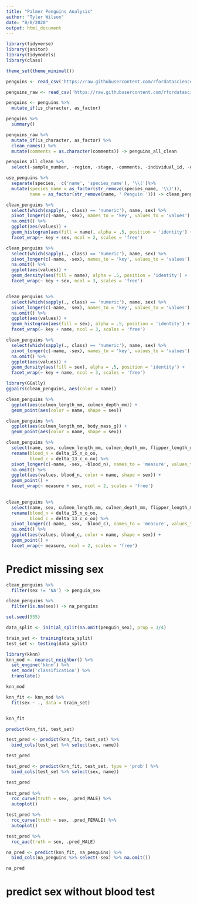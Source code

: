 ```yaml
---
title: "Palmer Penguins Analysis"
author: "Tyler Wilson"
date: "8/8/2020"
output: html_document
---
```


```r
library(tidyverse)
library(janitor)
library(tidymodels)
library(class)

theme_set(theme_minimal())
```

```r
penguins <- read_csv('https://raw.githubusercontent.com/rfordatascience/tidytuesday/master/data/2020/2020-07-28/penguins.csv')

penguins_raw <- read_csv('https://raw.githubusercontent.com/rfordatascience/tidytuesday/master/data/2020/2020-07-28/penguins_raw.csv')
```

```r
penguins <- penguins %>% 
  mutate_if(is_character, as_factor)

penguins %>% 
  summary()
```

```r
penguins_raw %>% 
  mutate_if(is_character, as_factor) %>% 
  clean_names() %>% 
  mutate(comments = as.character(comments)) -> penguins_all_clean

penguins_all_clean %>% 
  select(-sample_number, -region, -stage, -comments, -individual_id, -date_egg) -> use_penguins
```

```r
use_penguins %>% 
  separate(species,  c('name', 'species_name'), '\\(')%>% 
  mutate(species_name = as_factor(str_remove(species_name, '\\)')),
         name = as_factor(str_remove(name, ' Penguin '))) -> clean_penguins
```

```r
clean_penguins %>% 
  select(which(sapply(., class) == 'numeric'), name, sex) %>% 
  pivot_longer(c(-name, -sex), names_to = 'key', values_to = 'values') %>% 
  na.omit() %>% 
  ggplot(aes(values)) +
  geom_histogram(aes(fill = name), alpha = .5, position = 'identity') +
  facet_wrap(~ key + sex, ncol = 2, scales = 'free')

clean_penguins %>% 
  select(which(sapply(., class) == 'numeric'), name, sex) %>% 
  pivot_longer(c(-name, -sex), names_to = 'key', values_to = 'values') %>% 
  na.omit() %>% 
  ggplot(aes(values)) +
  geom_density(aes(fill = name), alpha = .5, position = 'identity') +
  facet_wrap(~ key + sex, ncol = 3, scales = 'free')


clean_penguins %>% 
  select(which(sapply(., class) == 'numeric'), name, sex) %>% 
  pivot_longer(c(-name, -sex), names_to = 'key', values_to = 'values') %>% 
  na.omit() %>% 
  ggplot(aes(values)) +
  geom_histogram(aes(fill = sex), alpha = .5, position = 'identity') +
  facet_wrap(~ key + name, ncol = 3, scales = 'free')

clean_penguins %>% 
  select(which(sapply(., class) == 'numeric'), name, sex) %>% 
  pivot_longer(c(-name, -sex), names_to = 'key', values_to = 'values') %>% 
  na.omit() %>% 
  ggplot(aes(values)) +
  geom_density(aes(fill = sex), alpha = .5, position = 'identity') +
  facet_wrap(~ key + name, ncol = 3, scales = 'free')
```

```r
library(GGally)
ggpairs(clean_penguins, aes(color = name))
```

```r
clean_penguins %>% 
  ggplot(aes(culmen_length_mm, culmen_depth_mm)) +
  geom_point(aes(color = name, shape = sex))
```


```r
clean_penguins %>% 
  ggplot(aes(culmen_length_mm, body_mass_g)) +
  geom_point(aes(color = name, shape = sex))
```

```r
clean_penguins %>% 
  select(name, sex, culmen_length_mm, culmen_depth_mm, flipper_length_mm, body_mass_g, delta_15_n_o_oo, delta_13_c_o_oo) %>% 
  rename(blood_n = delta_15_n_o_oo,
         blood_c = delta_13_c_o_oo) %>% 
  pivot_longer(c(-name, -sex, -blood_n), names_to = 'measure', values_to = 'values') %>% 
  na.omit() %>% 
  ggplot(aes(values, blood_n, color = name, shape = sex)) +
  geom_point() +
  facet_wrap(~ measure + sex, ncol = 2, scales = 'free')
  

clean_penguins %>% 
  select(name, sex, culmen_length_mm, culmen_depth_mm, flipper_length_mm, body_mass_g, delta_15_n_o_oo, delta_13_c_o_oo) %>% 
  rename(blood_n = delta_15_n_o_oo,
         blood_c = delta_13_c_o_oo) %>% 
  pivot_longer(c(-name, -sex, -blood_c), names_to = 'measure', values_to = 'values') %>% 
  na.omit() %>% 
  ggplot(aes(values, blood_c, color = name, shape = sex)) +
  geom_point() +
  facet_wrap(~ measure, ncol = 2, scales = 'free')
```

# Predict missing sex
```r
clean_penguins %>% 
  filter(sex != 'NA') -> penguin_sex

clean_penguins %>% 
  filter(is.na(sex)) -> na_penguins

set.seed(555)

data_split <- initial_split(na.omit(penguin_sex), prop = 3/4)

train_set <- training(data_split)
test_set <- testing(data_split)  
```

```r
library(kknn)
knn_mod <- nearest_neighbor() %>% 
  set_engine('kknn') %>% 
  set_mode('classification') %>% 
  translate()

knn_mod
```

```r
knn_fit <- knn_mod %>% 
  fit(sex ~ ., data = train_set)


knn_fit
```

```r
predict(knn_fit, test_set)
```

```r
test_pred <- predict(knn_fit, test_set) %>% 
  bind_cols(test_set %>% select(sex, name))

test_pred
```

```r
test_pred <- predict(knn_fit, test_set, type = 'prob') %>% 
  bind_cols(test_set %>% select(sex, name))

test_pred
  
test_pred %>% 
  roc_curve(truth = sex, .pred_MALE) %>% 
  autoplot()

test_pred %>% 
  roc_curve(truth = sex, .pred_FEMALE) %>% 
  autoplot()

test_pred %>% 
  roc_auc(truth = sex, .pred_MALE)
```

```r
na_pred <- predict(knn_fit, na_penguins) %>% 
  bind_cols(na_penguins %>% select(-sex) %>% na.omit())

na_pred
```

# predict sex without blood test